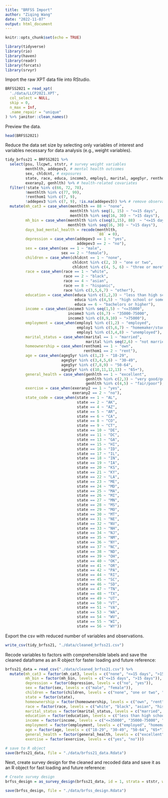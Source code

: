 ```yaml
---
title: "BRFSS Import"
author: "Ziqing Wang"
date: "2022-11-07"
output: html_document
---
```


```r
knitr::opts_chunk$set(echo = TRUE)

library(tidyverse)
library(rio)
library(haven)
library(readr)
library(forcats)
library(srvyr)
```

Import the raw XPT data file into RStudio. 
```r
BRFSS2021 = read_xpt(
  './data/LLCP2021.XPT',
  col_select = NULL,
  skip = 0,
  n_max = Inf,
  .name_repair = "unique"
) %>% janitor::clean_names()
```

Preview the data. 
```r
head(BRFSS2021)
```

Reduce the data set size by selecting only variables of interest and variables necessary for data analysis (e.g., weight variables). 
```r
tidy_brfss21 = BRFSS2021 %>%
  select(psu, llcpwt, ststr, # survey weight variables
         menthlth, addepev3, # mental health outcomes
         sex, chldcnt, # exposures
         state, race, educa, income3, employ1, marital, ageg5yr, renthom1, # demographic covariates
         exerany2, genhlth) %>% # health-related covariates
  filter(!state %in% c(66, 72, 78), 
         !menthlth %in% c(77, 99), 
         !renthom1 %in% c(7, 9),
         !addepev3 %in% c(7, 9), !is.na(addepev3)) %>% # remove observations with missing outcome variables and remove observations from US territories
  mutate(mh_cat3 = case_when(menthlth == 88 ~ "none",
                             menthlth %in% seq(1, 15) ~ "<=15 days",
                             menthlth %in% seq(16, 30) ~ ">15 days"),
         mh_bin = case_when(menthlth %in% c(seq(1,15), 88)  ~ "<=15 days",
                            menthlth %in% seq(16, 30) ~ ">15 days"),
         days_bad_mental_health = recode(menthlth, 
                                         `88` = 0),
         depression = case_when(addepev3 == 1 ~ "yes",
                                addepev3 == 2 ~ "no"),
         sex = case_when(sex == 1 ~ "male",
                         sex == 2 ~ "female"),
         children = case_when(chldcnt == 1 ~ "none",
                              chldcnt %in% c(2, 3) ~ "one or two",
                              chldcnt %in% c(4, 5, 6) ~ "three or more"),
         race = case_when(race == 1 ~ "white",
                          race == 2 ~ "black",
                          race == 4 ~ "asian",
                          race == 8 ~ "hispanic",
                          race %in% c(3,5,6,7) ~ "other"),
         education = case_when(educa %in% c(1,2,3) ~ "less than high school",
                               educa %in% c(4,5) ~ "high school or some college",
                               educa == 6 ~ "bachelors or higher"),
         income = case_when(income3 %in% seq(1,5) ~ "<=35000",
                            income3 %in% c(6,7) ~ "35000-75000",
                            income3 %in% c(8,9,10) ~ ">75000"),
         employment = case_when(employ1 %in% c(1,2) ~ "employed",
                                employ1 %in% c(5,6,7) ~ "homemaker/student/retired",
                                employ1 %in% c(3,4,8) ~ "unemployed"),
         marital_status = case_when(marital == 1 ~ "married",
                                    marital %in% seq(2,6) ~ "not married"),
         homeownership = case_when(renthom1 == 1 ~ "own",
                                   renthom1 == 2 ~ "rent"),
         age = case_when(ageg5yr %in% c(1,2) ~ "18-29",
                         ageg5yr %in% c(3,4,5,6) ~ "30-49",
                         ageg5yr %in% c(7,8,9) ~ "50-64",
                         ageg5yr %in% c(10,11,12,13) ~ "65+"),
         general_health = case_when(genhlth == 1 ~ "excellent",
                                    genhlth %in% c(2,3) ~ "very good/good",
                                    genhlth %in% c(4,5) ~ "fair/poor"),
         exercise = case_when(exerany2 == 1 ~ "yes",
                              exerany2 == 2 ~ "no"),
         state_code = case_when(state == 1 ~ "AL",
                                state == 2 ~ "AK",
                                state == 4 ~ "AZ",
                                state == 5 ~ "AR",
                                state == 6 ~ "CA",
                                state == 8 ~ "CO",
                                state == 9 ~ "CT",
                                state == 10 ~ "DE",
                                state == 11 ~ "DC",
                                state == 13 ~ "GA",
                                state == 15 ~ "HI",
                                state == 16 ~ "ID",
                                state == 17 ~ "IL",
                                state == 18 ~ "IN",
                                state == 19 ~ "IA",
                                state == 20 ~ "KS",
                                state == 21 ~ "KY",
                                state == 22 ~ "LA",
                                state == 23 ~ "ME",
                                state == 24 ~ "MD",
                                state == 25 ~ "MA",
                                state == 26 ~ "MI",
                                state == 27 ~ "MN",
                                state == 28 ~ "MS",
                                state == 29 ~ "MO",
                                state == 30 ~ "MT",
                                state == 31 ~ "NE",
                                state == 32 ~ "NV",
                                state == 33 ~ "NH",
                                state == 34 ~ "NJ",
                                state == 35 ~ "NM",
                                state == 36 ~ "NY",
                                state == 37 ~ "NC",
                                state == 38 ~ "ND",
                                state == 39 ~ "OH",
                                state == 40 ~ "OK",
                                state == 41 ~ "OR",
                                state == 42 ~ "PA",
                                state == 44 ~ "RI",
                                state == 45 ~ "SC",
                                state == 46 ~ "SD",
                                state == 47 ~ "TN",
                                state == 48 ~ "TX",
                                state == 49 ~ "UT",
                                state == 50 ~ "VT",
                                state == 51 ~ "VA",
                                state == 53 ~ "WA",
                                state == 54 ~ "WV",
                                state == 55 ~ "WI",
                                state == 56 ~ "WY")) 

```

Export the csv with reduced number of variables and observations.
```r
write_csv(tidy_brfss21, "./data/cleaned_brfss21.csv")
```

Recode variables to factors with comprehensible labels and save the cleaned dataframe as an R object for faster loading and future reference:
```r
brfss21_data = read_csv("./data/cleaned_brfss21.csv") %>%
  mutate(mh_cat3 = factor(mh_cat3, levels = c("none", "<=15 days", ">15 days")),
         mh_bin = factor(mh_bin, levels = c("<=15 days", ">15 days")),
         depression = factor(depression, levels = c("no", "yes")),
         sex = factor(sex, levels = c("male", "female")),
         children = factor(children, levels = c("none", "one or two", "three or more")),
         state = factor(state),
         homeownership = factor(homeownership, levels = c("own", "rent")),
         race = factor(race, levels = c("white", "black", "asian", "hispanic", "other")),
         marital_status = factor(marital_status, levels = c("married", "not married")),
         education = factor(education, levels = c("less than high school", "high school or some college", "bachelors or higher")),
         income = factor(income, levels = c("<=35000", "35000-75000", ">75000")),
         employment = factor(employment, levels = c("employed", "homemaker/student/retired", "unemployed")),
         age = factor(age, levels = c("18-29", "30-49", "50-64", "65+")),
         general_health = factor(general_health, levels = c("excellent", "very good/good", "fair/poor")),
         exercise = factor(exercise, levels = c("yes", "no")))

# save to R object
save(brfss21_data, file = "./data/brfss21_data.Rdata")
```

Next, create survey design for the cleaned and recoded data and save it as an R object for fast loading and future reference:
```r
# Create survey design 
brfss_design = as_survey_design(brfss21_data, id = 1, strata = ststr, weight = llcpwt)

save(brfss_design, file = "./data/brfss_design.Rdata")
```



